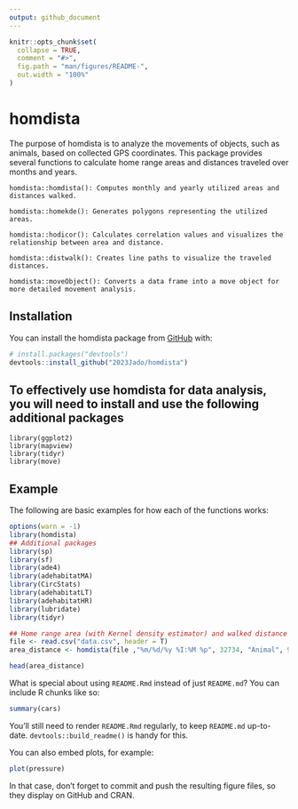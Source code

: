 ```yaml
---
output: github_document
---
```


<!-- README.md is generated from README.Rmd. Please edit that file -->

```r
knitr::opts_chunk$set(
  collapse = TRUE,
  comment = "#>",
  fig.path = "man/figures/README-",
  out.width = "100%"
)
```

# homdista

<!-- badges: start -->
<!-- badges: end -->

The purpose of homdista is to analyze the movements of objects, such as animals, based on collected GPS coordinates. This package provides several functions to calculate home range areas and distances traveled over months and years.

```
homdista::homdista(): Computes monthly and yearly utilized areas and distances walked.

homdista::homekde(): Generates polygons representing the utilized areas.

homdista::hodicor(): Calculates correlation values and visualizes the relationship between area and distance.

homdista::distwalk(): Creates line paths to visualize the traveled distances.

homdista::moveObject(): Converts a data frame into a move object for more detailed movement analysis.
```

## Installation

You can install the homdista package from [GitHub](https://github.com/) with:

``` r
# install.packages("devtools")
devtools::install_github("2023Jado/homdista")
```
## To effectively use homdista for data analysis, you will need to install and use the following additional packages
```
library(ggplot2)
library(mapview)
library(tidyr)
library(move)
```
## Example

The following are basic examples for how each of the functions works:

```r
options(warn = -1)
library(homdista)
## Additional packages
library(sp)
library(sf)
library(ade4)
library(adehabitatMA)
library(CircStats)
library(adehabitatLT)
library(adehabitatHR)
library(lubridate)
library(tidyr)

## Home range area (with Kernel density estimator) and walked distance calculation
file <- read.csv("data.csv", header = T)
area_distance <- homdista(file ,"%m/%d/%y %I:%M %p", 32734, "Animal", 90, 500)

head(area_distance)
```

What is special about using `README.Rmd` instead of just `README.md`? You can include R chunks like so:

```r
summary(cars)
```

You'll still need to render `README.Rmd` regularly, to keep `README.md` up-to-date. `devtools::build_readme()` is handy for this.

You can also embed plots, for example:

```r
plot(pressure)
```

In that case, don't forget to commit and push the resulting figure files, so they display on GitHub and CRAN.

